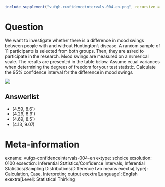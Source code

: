 ```{r, echo = FALSE, results = "hide"}
include_supplement("vufgb-confidenceintervals-004-en.png", recursive = TRUE)
```

Question
========
We want to investigate whether there is a difference in mood swings between people with and without Huntington’s disease. A random sample of 11 participants is selected from both groups. Then, they are asked to participate in the research. Mood swings are measured on a numerical scale. The results are presented in the table below. Assume equal variances when determining the degrees of freedom for your test statistic. Calculate the 95% confidence interval for the difference in mood swings.  

![](vufgb-confidenceintervals-004-en.png)

Answerlist
----------
* (4.59, 8.61) 
* (4.29, 8.91) 
* (4.69, 8.51) 
* (4.13, 9.07)

Meta-information
================
exname: vufgb-confidenceintervals-004-en
extype: schoice
exsolution: 0100
exsection: Inferential Statistics/Confidence Intervals, Inferential Statistics/Sampling Distributions/Difference two means
exextra[Type]: Calculation, Case, Interpreting output
exextra[Language]: English
exextra[Level]: Statistical Thinking